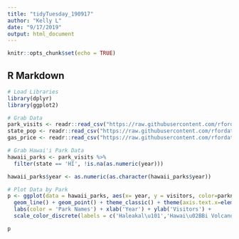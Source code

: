 ```yaml
---
title: "tidyTuesday_190917"
author: "Kelly L"
date: "9/17/2019"
output: html_document
---
```


```r
knitr::opts_chunk$set(echo = TRUE)
```

## R Markdown

```r
# Load Libraries
library(dplyr)
library(ggplot2)

# Grab Data
park_visits <- readr::read_csv("https://raw.githubusercontent.com/rfordatascience/tidytuesday/master/data/2019/2019-09-17/national_parks.csv")
state_pop <- readr::read_csv("https://raw.githubusercontent.com/rfordatascience/tidytuesday/master/data/2019/2019-09-17/state_pop.csv")
gas_price <- readr::read_csv("https://raw.githubusercontent.com/rfordatascience/tidytuesday/master/data/2019/2019-09-17/gas_price.csv")

```

```r
# Grab Hawai'i Park Data
hawaii_parks <- park_visits %>% 
  filter(state == 'HI', !is.na(as.numeric(year)))

hawaii_parks$year <- as.numeric(as.character(hawaii_parks$year))

# Plot Data by Park 
p <- ggplot(data = hawaii_parks, aes(x= year, y = visitors, color=parkname)) +
  geom_line() + geom_point() + theme_classic() + theme(axis.text.x=element_text()) + 
  labs(color = 'Park Names') + xlab('Year') + ylab('Visitors') +
  scale_color_discrete(labels = c('Haleakal\u101','Hawai\u02BBi Volcanoes','Kalaupapa','Kaloko-Honok\u14dhau','Pu\u02BBuhonua O H\u14dnaunau','Pu\u02BBukohol\u101 Heiau','World War II Valor in the Pacific'))

p

```